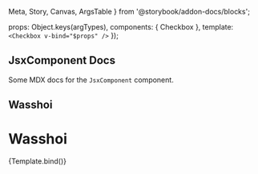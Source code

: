   Meta,
  Story,
  Canvas,
  ArgsTable
} from '@storybook/addon-docs/blocks';

<Meta title="MDX/Checkbox" component={Checkbox} />

<!-- <ArgsTable of={Checkbox} /> -->

  props: Object.keys(argTypes),
  components: { Checkbox },
  template: `<Checkbox v-bind="$props" />`
});

## JsxComponent Docs

Some MDX docs for the `JsxComponent` component.

## Wasshoi

# Wasshoi

<Preview>
  <Story name="checkbox">{Template.bind()}</Story>
</Preview>

